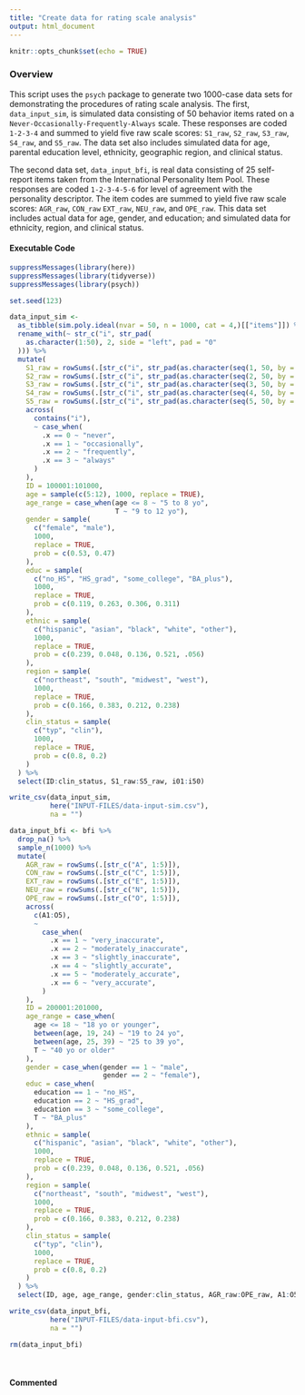 ```yaml
---
title: "Create data for rating scale analysis"
output: html_document
---
```


```r
knitr::opts_chunk$set(echo = TRUE)
```

### Overview

This script uses the `psych` package to generate two 1000-case data sets for  demonstrating the procedures of rating scale analysis. The first, `data_input_sim`, is simulated data consisting of 50 behavior items rated on a `Never-Occasionally-Frequently-Always` scale. These responses are coded `1-2-3-4` and summed to yield five raw scale scores: `S1_raw`, `S2_raw`, `S3_raw`, `S4_raw`, and `S5_raw`. The data set also includes simulated data for age, parental education level, ethnicity, geographic region, and clinical status. 

The second data set, `data_input_bfi`, is real data consisting of 25 self-report items taken from the International Personality Item Pool. These responses are coded `1-2-3-4-5-6` for level of agreement with the personality descriptor. The item codes are summed to yield five raw scale scores: `AGR_raw`, `CON_raw` `EXT_raw`, `NEU_raw`, and `OPE_raw`.  This data set includes actual data for age, gender, and education; and simulated data for ethnicity, region, and clinical status.

#### Executable Code
```r
suppressMessages(library(here))
suppressMessages(library(tidyverse))
suppressMessages(library(psych))

set.seed(123)

data_input_sim <-
  as_tibble(sim.poly.ideal(nvar = 50, n = 1000, cat = 4,)[["items"]]) %>%
  rename_with(~ str_c("i", str_pad(
    as.character(1:50), 2, side = "left", pad = "0"
  ))) %>%
  mutate(
    S1_raw = rowSums(.[str_c("i", str_pad(as.character(seq(1, 50, by = 5)), 2, side = "left", pad = "0"))]),
    S2_raw = rowSums(.[str_c("i", str_pad(as.character(seq(2, 50, by = 5)), 2, side = "left", pad = "0"))]),
    S3_raw = rowSums(.[str_c("i", str_pad(as.character(seq(3, 50, by = 5)), 2, side = "left", pad = "0"))]),
    S4_raw = rowSums(.[str_c("i", str_pad(as.character(seq(4, 50, by = 5)), 2, side = "left", pad = "0"))]),
    S5_raw = rowSums(.[str_c("i", str_pad(as.character(seq(5, 50, by = 5)), 2, side = "left", pad = "0"))]),
    across(
      contains("i"),
      ~ case_when(
        .x == 0 ~ "never",
        .x == 1 ~ "occasionally",
        .x == 2 ~ "frequently",
        .x == 3 ~ "always"
      )
    ),
    ID = 100001:101000,
    age = sample(c(5:12), 1000, replace = TRUE),
    age_range = case_when(age <= 8 ~ "5 to 8 yo",
                          T ~ "9 to 12 yo"),
    gender = sample(
      c("female", "male"),
      1000,
      replace = TRUE,
      prob = c(0.53, 0.47)
    ),
    educ = sample(
      c("no_HS", "HS_grad", "some_college", "BA_plus"),
      1000,
      replace = TRUE,
      prob = c(0.119, 0.263, 0.306, 0.311)
    ),
    ethnic = sample(
      c("hispanic", "asian", "black", "white", "other"),
      1000,
      replace = TRUE,
      prob = c(0.239, 0.048, 0.136, 0.521, .056)
    ),
    region = sample(
      c("northeast", "south", "midwest", "west"),
      1000,
      replace = TRUE,
      prob = c(0.166, 0.383, 0.212, 0.238)
    ),
    clin_status = sample(
      c("typ", "clin"),
      1000,
      replace = TRUE,
      prob = c(0.8, 0.2)
    )
  ) %>%
  select(ID:clin_status, S1_raw:S5_raw, i01:i50)

write_csv(data_input_sim,
          here("INPUT-FILES/data-input-sim.csv"),
          na = "")

data_input_bfi <- bfi %>%
  drop_na() %>%
  sample_n(1000) %>%
  mutate(
    AGR_raw = rowSums(.[str_c("A", 1:5)]),
    CON_raw = rowSums(.[str_c("C", 1:5)]),
    EXT_raw = rowSums(.[str_c("E", 1:5)]),
    NEU_raw = rowSums(.[str_c("N", 1:5)]),
    OPE_raw = rowSums(.[str_c("O", 1:5)]),
    across(
      c(A1:O5),
      ~
        case_when(
          .x == 1 ~ "very_inaccurate",
          .x == 2 ~ "moderately_inaccurate",
          .x == 3 ~ "slightly_inaccurate",
          .x == 4 ~ "slightly_accurate",
          .x == 5 ~ "moderately_accurate",
          .x == 6 ~ "very_accurate",
        )
    ),
    ID = 200001:201000,
    age_range = case_when(
      age <= 18 ~ "18 yo or younger",
      between(age, 19, 24) ~ "19 to 24 yo",
      between(age, 25, 39) ~ "25 to 39 yo",
      T ~ "40 yo or older"
    ),
    gender = case_when(gender == 1 ~ "male",
                       gender == 2 ~ "female"),
    educ = case_when(
      education == 1 ~ "no_HS",
      education == 2 ~ "HS_grad",
      education == 3 ~ "some_college",
      T ~ "BA_plus"
    ),
    ethnic = sample(
      c("hispanic", "asian", "black", "white", "other"),
      1000,
      replace = TRUE,
      prob = c(0.239, 0.048, 0.136, 0.521, .056)
    ),
    region = sample(
      c("northeast", "south", "midwest", "west"),
      1000,
      replace = TRUE,
      prob = c(0.166, 0.383, 0.212, 0.238)
    ),
    clin_status = sample(
      c("typ", "clin"),
      1000,
      replace = TRUE,
      prob = c(0.8, 0.2)
    )
  ) %>%
  select(ID, age, age_range, gender:clin_status, AGR_raw:OPE_raw, A1:O5)

write_csv(data_input_bfi,
          here("INPUT-FILES/data-input-bfi.csv"),
          na = "")

rm(data_input_bfi)
```

<br>

#### Commented

